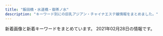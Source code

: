 ```yaml
---
title: "飯田橋・水道橋・御茶ノ水"
description: "キーワード別にの巨乳アジアン・チャイナエステ嬢情報をまとめました。"
---
```


新着画像と新着キーワードをまとめています。
2021年02月28日の情報です。

<DmmAffiliateIns />
<KeywordTable
  shops={
    [
    {
        "img_links": [
            "http://rioplioop.xyz/uploads/200601/1-200601142639540.jpg",
            "http://rioplioop.xyz/uploads/200619/1-200619125204158.jpg",
            "http://rioplioop.xyz/uploads/200619/1-20061912514T35.jpg",
            "http://rioplioop.xyz/picture/call.png",
            "http://rioplioop.xyz/uploads/210122/1-2101221A121555.jpg",
            "http://rioplioop.xyz/uploads/200601/1-200601142S1947.jpg",
            "http://rioplioop.xyz/uploads/200625/1-200625140331O1.jpg",
            "http://rioplioop.xyz/uploads/200625/1-200625140422133.jpg",
            "http://rioplioop.xyz/picture/m-top003.jpg",
            "http://rioplioop.xyz/uploads/210212/1-2102121F2031b.jpg",
            "http://rioplioop.xyz/uploads/200601/1-200601142R2G3.jpg",
            "http://rioplioop.xyz/uploads/200601/1-200601142F5435.jpg",
            "http://rioplioop.xyz/uploads/200601/1-200601142K43F.jpg",
            "http://rioplioop.xyz/uploads/200601/1-200601142913462.jpg",
            "http://rioplioop.xyz/uploads/200720/1-200H0125T94A.jpg",
            "http://rioplioop.xyz/uploads/200601/1-200601142921510.jpg",
            "http://rioplioop.xyz/uploads/201215/1-20121514062YE.jpg",
            "http://rioplioop.xyz/uploads/210107/1-21010G41345N3.jpg",
            "http://rioplioop.xyz/uploads/200601/1-200601142G5438.jpg",
            "http://rioplioop.xyz/uploads/201207/1-20120G62S9A5.jpg",
            "http://rioplioop.xyz/uploads/200710/1-200G01PS2Q3.jpg",
            "http://rioplioop.xyz/uploads/210212/1-2102121F223O1.jpg",
            "http://rioplioop.xyz/uploads/210107/1-21010G41433150.jpg",
            "http://rioplioop.xyz/uploads/210122/1-2101221A05a06.jpg",
            "http://rioplioop.xyz/picture/m-top004.jpg",
            "http://rioplioop.xyz/picture/cam-01.jpg",
            "http://rioplioop.xyz/uploads/200709/1-200FZ94240538.jpg",
            "http://rioplioop.xyz/uploads/200601/1-200601142629454.jpg",
            "http://rioplioop.xyz/picture/m-head01.jpg",
            "http://rioplioop.xyz/uploads/200709/1-200FZ94225252.jpg",
            "http://rioplioop.xyz/picture/foot01.jpg",
            "http://rioplioop.xyz/uploads/200601/1-200601142P4643.jpg",
            "http://rioplioop.xyz/uploads/200601/1-200601142U5L7.jpg",
            "http://rioplioop.xyz/uploads/200720/1-200H0125S1U2.jpg",
            "http://rioplioop.xyz/uploads/201215/1-201215140614E6.jpg",
            "http://rioplioop.xyz/uploads/200601/1-200601142TY37.jpg"
        ],
        "name": "\u307f\u3055\u304d",
        "station": "JR\u6c34\u9053\u6a4b\u99c5\u6771\u53e3",
        "keywords": {
            "85": 1,
            "94": 11,
            "D": 3,
            "F": 11,
            "C": 2,
            "84": 2
        },
        "url": "http://rioplioop.xyz/"
    },
    {
        "img_links": [],
        "name": "\u30ad\u30e9\u30e9",
        "keywords": {},
        "station": "\u795e\u4fdd\u753a\u99c5A1\u51fa\u53e3",
        "url": "https://kira.uouono.com/"
    },
    {
        "station": "\u5c0f\u5ddd\u753a\u99c5B5\u51fa\u53e3",
        "keywords": {},
        "name": "\u7652\u3057\u306e\u6cc9",
        "url": "https://izumi-esthe.tokyo/",
        "img_links": []
    },
    {
        "station": "\u5c0f\u5ddd\u753a\u99c5B4",
        "keywords": {},
        "name": "\u30a2\u30ed\u30de\u30e9\u30c3\u30ad\u30fc",
        "img_links": [
            "https://i1.wp.com/aromalucky.xyz/wp-content/uploads/2017/12/04-1.jpg",
            "https://i2.wp.com/aromalucky.xyz/wp-content/uploads/2017/12/02.jpg",
            "https://i1.wp.com/aromalucky.xyz/wp-content/uploads/2019/05/16.jpg",
            "https://i0.wp.com/aromalucky.xyz/wp-content/uploads/2019/05/15.jpg",
            "https://i0.wp.com/aromalucky.xyz/wp-content/uploads/2019/05/02.png",
            "https://i2.wp.com/aromalucky.xyz/wp-content/uploads/2017/12/03-1.jpg",
            "https://i2.wp.com/aromalucky.xyz/wp-content/uploads/2019/04/12.jpg",
            "http://aromalucky.xyz/wp-content/uploads/2019/05/01_02.png",
            "https://i2.wp.com/aromalucky.xyz/wp-content/uploads/2020/09/21.jpg",
            "https://i0.wp.com/aromalucky.xyz/wp-content/uploads/2019/04/13.jpg",
            "https://i1.wp.com/aromalucky.xyz/wp-content/uploads/2019/10/20.jpg",
            "https://i2.wp.com/aromalucky.xyz/wp-content/uploads/2017/12/08.jpg",
            "https://i2.wp.com/aromalucky.xyz/wp-content/uploads/2019/04/14.jpg",
            "https://i0.wp.com/aromalucky.xyz/wp-content/uploads/2017/12/05-1.jpg",
            "https://i2.wp.com/aromalucky.xyz/wp-content/uploads/2019/05/03.png"
        ],
        "url": "http://aromalucky.xyz/"
    },
    {
        "station": "\u795e\u4fdd\u753a\u99c5A5\u51fa\u53e3",
        "name": "\u306f\u306a\u3073",
        "img_links": [
            "http://jinbocho.xyz/images/zi.png",
            "http://jinbocho.xyz/images/r1.jpg",
            "http://jinbocho.xyz/images/a5.jpg",
            "http://jinbocho.xyz/images/g2.jpg",
            "http://jinbocho.xyz/images/r3.jpg",
            "http://jinbocho.xyz/images/g0.jpg",
            "http://jinbocho.xyz/images/a3.jpg",
            "http://jinbocho.xyz/images/gb01.png",
            "http://jinbocho.xyz/images/face.png",
            "http://jinbocho.xyz/images/g9.jpg",
            "http://jinbocho.xyz/images/new-tit.png",
            "http://jinbocho.xyz/images/r4.jpg",
            "http://jinbocho.xyz/images/s_staff.png",
            "http://jinbocho.xyz/images/r6.jpg",
            "http://jinbocho.xyz/images/g8.jpg",
            "http://jinbocho.xyz/images/g1.jpg",
            "http://jinbocho.xyz/images/yuki.jpg",
            "http://jinbocho.xyz/images/top1.jpg",
            "http://jinbocho.xyz/images/r5.jpg",
            "http://jinbocho.xyz/images/g7.jpg",
            "http://jinbocho.xyz/images/new-tit3.png",
            "http://jinbocho.xyz/images/mobile.png",
            "http://jinbocho.xyz/images/mika.jpg",
            "http://jinbocho.xyz/images/g10.jpg",
            "http://jinbocho.xyz/images/a4.jpg",
            "http://jinbocho.xyz/images/a2.jpg",
            "http://jinbocho.xyz/images/top2.jpg",
            "http://jinbocho.xyz/images/miki.jpg",
            "http://jinbocho.xyz/images/r2.jpg",
            "http://jinbocho.xyz/images/a1.jpg",
            "http://jinbocho.xyz/images/left3.png",
            "http://jinbocho.xyz/images/haru.jpg"
        ],
        "keywords": {},
        "url": "http://jinbocho.xyz/"
    },
    {
        "img_links": [
            "http://yu.xyz.mn/images/ac3.jpg",
            "http://yu.xyz.mn/images/ac2.jpg",
            "http://yu.xyz.mn/images/ac4.jpg",
            "http://yu.xyz.mn/images/room2.jpg",
            "http://yu.xyz.mn/images/ac1.jpg",
            "http://yu.xyz.mn/photos/sites/91/2020/04/2020040807282190.jpg",
            "http://yu.xyz.mn/photos/sites/91/2019/12/2019122901424384.jpg",
            "http://yu.xyz.mn/images/s_staff.jpg",
            "http://yu.xyz.mn/images/ac6.jpg",
            "http://yu.xyz.mn/images/s_shedule.jpg",
            "http://yu.xyz.mn/photos/sites/91/2021/01/2021012205451889.jpg",
            "http://yu.xyz.mn/images/top.jpg",
            "http://yu.xyz.mn/photos/sites/91/2019/12/2019122702252767.jpg",
            "http://yu.xyz.mn/images/room1.jpg",
            "http://yu.xyz.mn/images/room4.jpg",
            "http://yu.xyz.mn/images/room3.jpg",
            "http://yu.xyz.mn/images/mobile.jpg",
            "http://yu.xyz.mn/photos/sites/91/2020/02/2020022305370017.jpg",
            "http://yu.xyz.mn/images/s_news.jpg",
            "http://yu.xyz.mn/photos/sites/91/2019/12/2019122702252691.jpg",
            "http://yu.xyz.mn/images/ac5.jpg"
        ],
        "url": "http://yu.xyz.mn/",
        "keywords": {
            "D": 35,
            "84": 7,
            "86": 7,
            "C": 20,
            "87": 7,
            "85": 21
        },
        "station": "JR\u6c34\u9053\u6a4b\u99c5\u897f\u53e3",
        "name": "\u60a0 \u3086\u3046"
    },
    {
        "name": "\u30d3\u30fc\u30ca\u30b9",
        "station": "JR\u6c34\u9053\u6a4b\u99c5\u6771\u53e3",
        "img_links": [
            "http://venus.tyo.cm/images/top.png",
            "http://venus.tyo.cm/photos/sites/40/2020/08/2020083109075784.jpeg",
            "http://venus.tyo.cm/images/pagetop.png",
            "http://venus.tyo.cm/images/mainimg.jpg",
            "http://venus.tyo.cm/photos/sites/40/2020/09/2020090907201289.jpeg",
            "http://venus.tyo.cm/photos/sites/40/2020/09/2020090907201348.jpeg",
            "http://venus.tyo.cm/photos/sites/40/2020/08/2020083109075581.jpeg",
            "http://venus.tyo.cm/photos/sites/40/2020/08/2020083109075912.jpeg",
            "http://venus.tyo.cm/images/room2.jpg",
            "http://venus.tyo.cm/images/spmainimg.jpg",
            "http://venus.tyo.cm/photos/sites/40/2020/08/2020083109075848.jpeg",
            "http://venus.tyo.cm/images/room6.jpg",
            "http://venus.tyo.cm/images/room4.jpg",
            "http://venus.tyo.cm/photos/sites/40/2020/08/2020083109075685.jpeg",
            "http://venus.tyo.cm/photos/sites/40/2020/08/2020083109075883.jpeg",
            "http://venus.tyo.cm/images/room5.jpg",
            "http://venus.tyo.cm/photos/sites/40/2020/10/202010021052282.jpeg",
            "http://venus.tyo.cm/photos/sites/40/2020/08/2020083109075781.jpeg",
            "http://venus.tyo.cm/images/room1.jpg",
            "http://venus.tyo.cm/images/room3.jpg"
        ],
        "url": "http://venus.tyo.cm/",
        "keywords": {
            "F": 6,
            "85": 6,
            "88": 4,
            "83": 4,
            "84": 4,
            "D": 18,
            "89": 6
        }
    },
    {
        "name": "\u697d\u697d",
        "keywords": {},
        "url": "https://raku-relax.tokyo/",
        "station": "\u725b\u8fbc\u795e\u697d\u5742\u99c5A2\u51fa\u53e3",
        "img_links": []
    },
    {
        "keywords": {},
        "img_links": [
            "https://suidobashi-mensesthe.com/room/3-l.jpg",
            "https://suidobashi-mensesthe.com/staff/1.jpg",
            "https://suidobashi-mensesthe.com/room/esthe2.jpg",
            "https://suidobashi-mensesthe.com/staff/yui-s2.jpg",
            "https://suidobashi-mensesthe.com/staff/0.jpg",
            "https://suidobashi-mensesthe.com/room/2-s.jpg",
            "https://suidobashi-mensesthe.com/icon/twitter.png",
            "https://suidobashi-mensesthe.com/images/covit19.jpg",
            "https://suidobashi-mensesthe.com/images/footer-r.png",
            "https://suidobashi-mensesthe.com/staff/yui-l2.jpg",
            "https://suidobashi-mensesthe.com/staff/yui-s1.jpg",
            "https://suidobashi-mensesthe.com/images/clear.png",
            "https://suidobashi-mensesthe.com/room/esthe3.jpg",
            "https://suidobashi-mensesthe.com/room/4-s.jpg",
            "https://suidobashi-mensesthe.com/room/esthe1.jpg",
            "https://suidobashi-mensesthe.com/images/qrcode.png",
            "https://suidobashi-mensesthe.com/images/main-sp.jpg",
            "https://suidobashi-mensesthe.com/images/header3.png",
            "https://suidobashi-mensesthe.com/staff/midori-s3.jpg",
            "https://suidobashi-mensesthe.com/images/footer-l.png",
            "https://suidobashi-mensesthe.com/staff/midori-s1.jpg",
            "https://suidobashi-mensesthe.com/room/4-l.jpg",
            "https://suidobashi-mensesthe.com/room/5-s.jpg",
            "https://suidobashi-mensesthe.com/staff/midori-l2.jpg",
            "https://suidobashi-mensesthe.com/icon/line.png",
            "https://suidobashi-mensesthe.com/images/flower.png",
            "https://suidobashi-mensesthe.com/icon/google_plus.png",
            "https://suidobashi-mensesthe.com/room/5-l.jpg",
            "https://suidobashi-mensesthe.com/room/1-s.jpg",
            "https://suidobashi-mensesthe.com/staff/5.jpg",
            "https://suidobashi-mensesthe.com/staff/midori-l1.jpg",
            "https://suidobashi-mensesthe.com/icon/facebook.png",
            "https://suidobashi-mensesthe.com/button/staff.png",
            "https://suidobashi-mensesthe.com/staff/3.jpg",
            "https://suidobashi-mensesthe.com/staff/yui-s3.jpg",
            "https://suidobashi-mensesthe.com/room/2-l.jpg",
            "https://suidobashi-mensesthe.com/staff/yui-l1.jpg",
            "https://suidobashi-mensesthe.com/staff/2.jpg",
            "https://suidobashi-mensesthe.com/room/3-s.jpg",
            "https://suidobashi-mensesthe.com/images/main1.jpg",
            "https://suidobashi-mensesthe.com/staff/midori-s2.jpg",
            "https://suidobashi-mensesthe.com/room/1-l.jpg",
            "https://suidobashi-mensesthe.com/button/home.png",
            "https://suidobashi-mensesthe.com/images/prin-video2.jpg",
            "https://suidobashi-mensesthe.com/staff/yui-l3.jpg",
            "https://suidobashi-mensesthe.com/room/6-s.jpg",
            "https://suidobashi-mensesthe.com/room/6-l.jpg",
            "https://suidobashi-mensesthe.com/staff/midori-l3.jpg",
            "https://suidobashi-mensesthe.com/staff/4.jpg",
            "https://suidobashi-mensesthe.com/staff/6.jpg",
            "https://suidobashi-mensesthe.com/button/blog.png"
        ],
        "url": "https://suidobashi-mensesthe.com/",
        "station": "JR\u6c34\u9053\u6a4b\u99c5\u897f\u53e3",
        "name": "\u30d7\u30ea\u30f3"
    },
    {
        "name": "Lime",
        "keywords": {
            "C": 17
        },
        "url": "http://sln-relax.com/",
        "img_links": [
            "http://sln-relax.com/scdl/staff/10061.jpg",
            "http://sln-relax.com/i/files/homeimg.jpg",
            "http://sln-relax.com/img/ttl_concept.jpg",
            "http://sln-relax.com/scdl/staff/10071.jpg",
            "http://sln-relax.com/scdl/staff/10021.jpg",
            "http://sln-relax.com/img/ttl_staff.png",
            "http://sln-relax.com/scdl/staff/10081.jpg",
            "http://sln-relax.com/img/att.jpg",
            "http://sln-relax.com/img/ttl_rec.jpg",
            "http://sln-relax.com/scdl/staff/10011.jpg",
            "http://sln-relax.com/i/files/girl01.jpg",
            "http://sln-relax.com/pic/topimg2.jpg",
            "http://sln-relax.com/pic/head.png",
            "http://sln-relax.com/img/ttl_mobile.jpg",
            "http://sln-relax.com/i/files/girl02.jpg",
            "http://sln-relax.com/img/ttl_tnew.jpg",
            "http://sln-relax.com/scdl/staff/10041.jpg",
            "http://sln-relax.com/pic/topimg3.jpg",
            "http://sln-relax.com/scdl/staff/10051.jpg",
            "http://sln-relax.com/scdl/staff/10031.jpg",
            "http://sln-relax.com/pic/topimg1.jpg"
        ],
        "station": "JR\u6c34\u9053\u6a4b\u99c5\u897f\u53e3"
    },
    {
        "keywords": {
            "C": 7
        },
        "img_links": [
            "http://rapisu.tokyo/images/zi_staff.png",
            "http://rapisu.tokyo/images/flash.jpg",
            "http://rapisu.tokyo/images/tiao.png",
            "http://rapisu.tokyo/images/r1.jpg",
            "http://rapisu.tokyo/images/flash1.jpg",
            "http://rapisu.tokyo/images/mika.jpg",
            "http://rapisu.tokyo/images/r3.jpg",
            "http://rapisu.tokyo/images/top.png",
            "http://rapisu.tokyo/images/g0.jpg",
            "http://rapisu.tokyo/images/meihui.jpg",
            "http://rapisu.tokyo/images/r2.jpg",
            "http://rapisu.tokyo/images/end.png",
            "http://rapisu.tokyo/images/mobile.png"
        ],
        "url": "http://rapisu.tokyo/",
        "name": "\u30e9\u30d4\u30b9",
        "station": "\u795e\u4fdd\u753a\u99c5A7\u51fa\u53e3"
    }
]
}
/>
<DmmAffiliateScript />
